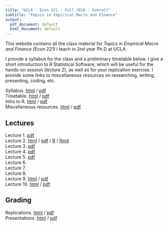 ```yaml
---
title: "UCLA - Econ 221 - Fall 2018 - Geerolf"
subtitle: "Topics in Empirical Macro and Finance"
output:
  pdf_document: default
  html_document: default
---
```


This website contains all the class material for _Topics in Empirical Macro and Finance (Econ 221)_ I teach in 2nd year Ph.D at UCLA. 

I provide a syllabus for the class and a preliminary timetable below. I give a short introduction to R Statistical Software, which will be useful for the hands-on session (lecture 2), as well as for your replication exercise. I provide some links to miscellaneous resources on researching, writing, presenting, coding, etc.

Syllabus. [html](syllabus.html) / [pdf](syllabus.pdf)  
Timetable. [html](timetable.html) / [pdf](timetable.pdf)  
Intro to R. [html](R.html) / [pdf](R.pdf)  
Miscellaneous resources. [html](useful-resources.html) / [pdf](useful-resources.pdf)

## Lectures

Lecture 1. [pdf](lecture1-slides.pdf)  
Lecture 2. [html](lecture2.html) / [pdf](lecture2.pdf) / [R](lecture2.R) / [Rmd](lecture2.Rmd)   
Lecture 3. [pdf](lecture3-slides.pdf)    
Lecture 4. [pdf](lecture4-slides.pdf)     
Lecture 5. [pdf](lecture5-slides.pdf)     
Lecture 6.  
Lecture 7.  
Lecture 8.  
Lecture 9. [html](lecture9.html) /  [pdf](lecture9.pdf)  
Lecture 10. [html](lecture10.html) /  [pdf](lecture10.pdf)  

## Grading

Replications. [html](papers-to-replicate.html) / [pdf](papers-to-replicate.pdf)  
Presentations. [html](papers-to-present.html)  / [pdf](papers-to-present.pdf)  

